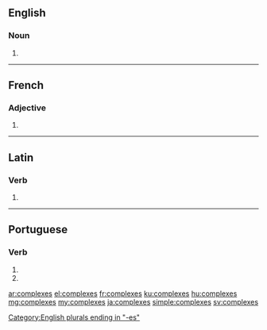 ==English==

===Noun===
{{head|en|plural}}

# {{plural of|complex|lang=en}}

[[Category:English plurals ending in "-es"]]

----

==French==

===Adjective===
{{fr-adj-form}} {{g|m-p|f-p}}

# {{plural of|complexe|lang=fr}}

----

==Latin==

===Verb===
{{la-verb-form|complexēs}}

# {{conjugation of|complexō||2|s|pres|actv|subj|lang=la}}

----

==Portuguese==

===Verb===
{{pt-verb-form}}

# {{conjugation of|complexar||2|s|pres|subj|lang=pt}}
# {{conjugation of|complexar||2|s|negative|impr|lang=pt}}

[[ar:complexes]]
[[el:complexes]]
[[fr:complexes]]
[[ku:complexes]]
[[hu:complexes]]
[[mg:complexes]]
[[my:complexes]]
[[ja:complexes]]
[[simple:complexes]]
[[sv:complexes]]